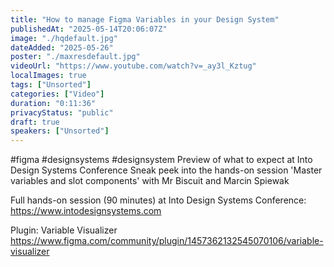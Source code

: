 ```yaml
---
title: "How to manage Figma Variables in your Design System"
publishedAt: "2025-05-14T20:06:07Z"
image: "./hqdefault.jpg"
dateAdded: "2025-05-26"
poster: "./maxresdefault.jpg"
videoUrl: "https://www.youtube.com/watch?v=_ay3l_Kztug"
localImages: true
tags: ["Unsorted"]
categories: ["Video"]
duration: "0:11:36"
privacyStatus: "public"
draft: true
speakers: ["Unsorted"]
---
```

#figma #designsystems #designsystem 
Preview of what to expect at Into Design Systems Conference
Sneak peek into the hands-on session 'Master variables and slot components' with Mr Biscuit and Marcin Spiewak

Full hands-on session (90 minutes) at Into Design Systems Conference:
https://www.intodesignsystems.com

Plugin: Variable Visualizer
https://www.figma.com/community/plugin/1457362132545070106/variable-visualizer
